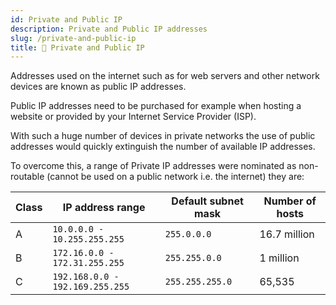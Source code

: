 ```yaml
---
id: Private and Public IP
description: Private and Public IP addresses
slug: /private-and-public-ip
title: 🎐 Private and Public IP
---
```


<p className="grey">Addresses used on the internet such as for web servers and other network devices are known as public IP addresses.</p>

Public IP addresses need to be purchased for example when hosting a website or provided by your Internet Service Provider (ISP). <br />

With such a huge number of devices in private networks the use of public addresses would quickly extinguish the number of available IP addresses. <br />

To overcome this, a range of Private IP addresses were nominated as non-routable (cannot be used on a public network i.e. the internet) they are: <br />

| Class | IP address range                | Default subnet mask | Number of hosts |
|-------|---------------------------------|---------------------|-----------------|
| A     | `10.0.0.0 - 10.255.255.255`     | `255.0.0.0`         | 16.7 million    |
| B     | <code className="greennumbercode">172.16.0.0 - 172.31.255.255</code>   | <code className="greennumbercode">255.255.0.0</code>       | 1 million       |
| C     | <code className="pinknumbercode">192.168.0.0 - 192.169.255.255</code> | <code className="pinknumbercode">255.255.255.0</code>     | 65,535          |

